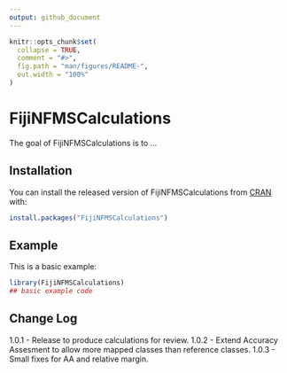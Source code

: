 ```yaml
---
output: github_document
---
```


<!-- README.md is generated from README.Rmd. Please edit that file -->

```r
knitr::opts_chunk$set(
  collapse = TRUE,
  comment = "#>",
  fig.path = "man/figures/README-",
  out.width = "100%"
)
```

# FijiNFMSCalculations

<!-- badges: start -->
<!-- badges: end -->

The goal of FijiNFMSCalculations is to ...

## Installation

You can install the released version of FijiNFMSCalculations from [CRAN](https://CRAN.R-project.org) with:

``` r
install.packages("FijiNFMSCalculations")
```

## Example

This is a basic example:

```r
library(FijiNFMSCalculations)
## basic example code
```

## Change Log

1.0.1 - Release to produce calculations for review.
1.0.2 - Extend Accuracy Assesment to allow more mapped classes than reference classes.
1.0.3 - Small fixes for AA and relative margin.
